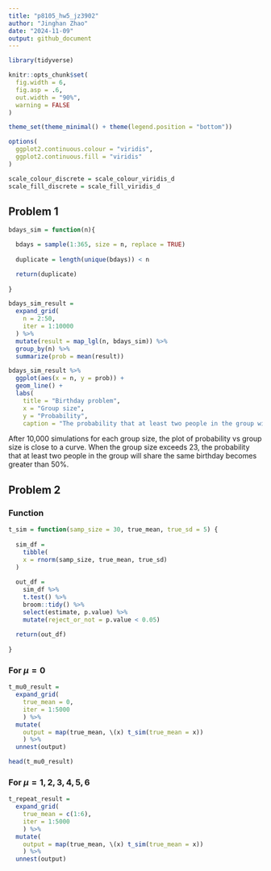 ```yaml
---
title: "p8105_hw5_jz3902"
author: "Jinghan Zhao"
date: "2024-11-09"
output: github_document
---
```


```r
library(tidyverse)

knitr::opts_chunk$set(
  fig.width = 6,
  fig.asp = .6,
  out.width = "90%",
  warning = FALSE
)

theme_set(theme_minimal() + theme(legend.position = "bottom"))

options(
  ggplot2.continuous.colour = "viridis",
  ggplot2.continuous.fill = "viridis"
)

scale_colour_discrete = scale_colour_viridis_d
scale_fill_discrete = scale_fill_viridis_d
```



## Problem 1

```r
bdays_sim = function(n){

  bdays = sample(1:365, size = n, replace = TRUE)
  
  duplicate = length(unique(bdays)) < n

  return(duplicate)
  
}
```

```r
bdays_sim_result = 
  expand_grid(
    n = 2:50,
    iter = 1:10000
  ) %>% 
  mutate(result = map_lgl(n, bdays_sim)) %>% 
  group_by(n) %>% 
  summarize(prob = mean(result))

bdays_sim_result %>% 
  ggplot(aes(x = n, y = prob)) +
  geom_line() +
  labs(
    title = "Birthday problem",
    x = "Group size",
    y = "Probability",
    caption = "The probability that at least two people in the group will share a birthday.")
```

After 10,000 simulations for each group size, the plot of probability vs group size is close to a curve. When the group size exceeds 23, the probability that at least two people in the group will share the same birthday becomes greater than 50%.


## Problem 2

### Function

```r
t_sim = function(samp_size = 30, true_mean, true_sd = 5) {
  
  sim_df = 
    tibble(
    x = rnorm(samp_size, true_mean, true_sd)
  )
  
  out_df = 
    sim_df %>% 
    t.test() %>% 
    broom::tidy() %>% 
    select(estimate, p.value) %>% 
    mutate(reject_or_not = p.value < 0.05)
    
  return(out_df)
  
}
```

### For $\mu = 0$

```r
t_mu0_result = 
  expand_grid(
    true_mean = 0,
    iter = 1:5000
    ) %>% 
  mutate(
    output = map(true_mean, \(x) t_sim(true_mean = x))
    ) %>% 
  unnest(output)

head(t_mu0_result)
```

### For $\mu = {1,2,3,4,5,6}$

```r
t_repeat_result = 
  expand_grid(
    true_mean = c(1:6),
    iter = 1:5000
    ) %>% 
  mutate(
    output = map(true_mean, \(x) t_sim(true_mean = x))
    ) %>% 
  unnest(output)


```



